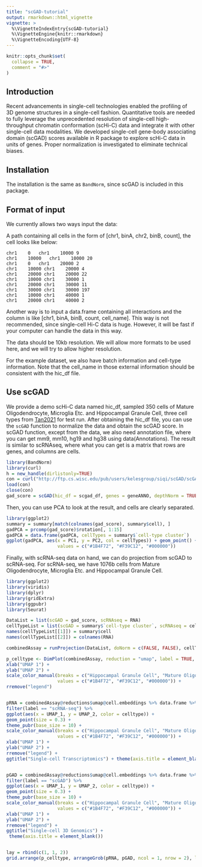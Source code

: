 ---
title: "scGAD-tutorial"
output: rmarkdown::html_vignette
vignette: >
  %\VignetteIndexEntry{scGAD-tutorial}
  %\VignetteEngine{knitr::rmarkdown}
  %\VignetteEncoding{UTF-8}
---

```{r, include = FALSE}
knitr::opts_chunk$set(
  collapse = TRUE,
  comment = "#>"
)
```

## Introduction

Recent advancements in single-cell technologies enabled the profiling of 3D genome structures in a single-cell fashion. Quantitative tools are needed to fully leverage the unprecedented resolution of single-cell high-throughput chromatin conformation (scHi-C) data and integrate it with other single-cell data modalities. We developed single-cell gene-body associating domain (scGAD) scores available in R package to explore scHi-C data in units of genes. Proper normalization is investigated to eliminate technical biases.

## Installation

The installation is the same as `BandNorm`, since scGAD is included in this package.

## Format of input

We currently allows two ways input the data:

A path containing all cells in the form of [chr1, binA, chr2, binB, count], the cell looks like below:

```
chr1    0   chr1    10000 9
chr1    10000   chr1    10000 20
chr1    0   chr1    20000 2
chr1    10000 chr1    20000 4
chr1    20000 chr1    20000 22
chr1    10000 chr1    30000 1
chr1    20000 chr1    30000 11
chr1    30000 chr1    30000 197
chr1    10000 chr1    40000 1
chr1    20000 chr1    40000 2
```

Another way is to input a data.frame containing all interactions and the column is like [chr1, binA, binB, count, cell_name]. This way is not recommended, since single-cell Hi-C data is huge. However, it will be fast if your computer can handle the data in this way.

The data should be 10kb resolution. We will allow more formats to be used here, and we will try to allow higher resolution.

For the example dataset, we also have batch information and cell-type information. Note that the cell_name in those external information should be consistent with the hic_df file.

## Use scGAD

We provide a demo scHi-C data named hic_df, sampled 350 cells of Mature Oligodendrocyte, Microglia Etc. and Hippocampal Granule Cell, three cell types from [Tan2021](https://www.cell.com/cell/fulltext/S0092-8674(20)31754-2?_returnURL=https%3A%2F%2Flinkinghub.elsevier.com%2Fretrieve%2Fpii%2FS0092867420317542%3Fshowall%3Dtrue) for test run. After obtaining the hic_df file, you can use the `scGAD` function to normalize the data and obtain the scGAD score. In scGAD function, except from the data, we also need annotation file, where you can get mm9, mm10, hg19 and hg38 using data(Annotations). The result is similar to scRNAseq, where what you can get is a matrix that rows are genes, and columns are cells.

```{r scGAD}
library(BandNorm)
library(curl)
h = new_handle(dirlistonly=TRUE)
con = curl("http://ftp.cs.wisc.edu/pub/users/kelesgroup/siqi/scGAD/scGADExample.rda", "r", h)
load(con)
close(con)
gad_score = scGAD(hic_df = scgad_df, genes = geneANNO, depthNorm = TRUE)
```

Then, you can use PCA to look at the result, and cells are clearly separated.

```{r PCA Result}
library(ggplot2)
summary = summary[match(colnames(gad_score), summary$cell), ]
gadPCA = prcomp(gad_score)$rotation[, 1:15]
gadPCA = data.frame(gadPCA, cellTypes = summary$`cell-type cluster`)
ggplot(gadPCA, aes(x = PC1, y = PC2, col = cellTypes)) + geom_point() + theme_bw(base_size = 10) + scale_color_manual(breaks = c("Hippocampal Granule Cell", "Mature Oligodendrocyte", "Microglia Etc."),
                   values = c("#1B4F72", "#F39C12", "#000000"))
```

Finally, with scRNA-seq data on hand, we can do projection from scGAD to scRNA-seq. For scRNA-seq, we have 1076b cells from Mature Oligodendrocyte, Microglia Etc. and Hippocampal Granule Cell.

```{r Projection}
library(ggplot2)
library(viridis)
library(dplyr)
library(gridExtra)
library(ggpubr)
library(Seurat)

DataList = list(scGAD = gad_score, scRNAseq = RNA)
cellTypeList = list(scGAD = summary$`cell-type cluster`, scRNAseq = cellTypeRNA)
names(cellTypeList[[1]]) = summary$cell
names(cellTypeList[[2]]) = colnames(RNA)

combinedAssay = runProjection(DataList, doNorm = c(FALSE, FALSE), cellTypeList)

p_celltype <- DimPlot(combinedAssay, reduction = "umap", label = TRUE, repel = TRUE, pt.size = 1.3, shape.by = "method", label.size = 6) +
xlab("UMAP 1") +
ylab("UMAP 2") +
scale_color_manual(breaks = c("Hippocampal Granule Cell", "Mature Oligodendrocyte", "Microglia Etc."),
                   values = c("#1B4F72", "#F39C12", "#000000")) +
rremove("legend")


pRNA = combinedAssay@reductions$umap@cell.embeddings %>% data.frame %>% mutate(celltype = c(cellTypeList[[1]], cellTypeList[[2]]), label = c(rep("scGAD", length(cellTypeList[[1]])), rep("scRNA-seq", length(cellTypeList[[2]])))) %>%
filter(label == "scRNA-seq") %>%
ggplot(aes(x = UMAP_1, y = UMAP_2, color = celltype)) +
geom_point(size = 0.3) +
theme_pubr(base_size = 10) +
scale_color_manual(breaks = c("Hippocampal Granule Cell", "Mature Oligodendrocyte", "Microglia Etc."),
                   values = c("#1B4F72", "#F39C12", "#000000")) +
xlab("UMAP 1") +
ylab("UMAP 2") +
rremove("legend") +
ggtitle("Single-cell Transcriptomics") + theme(axis.title = element_blank())


pGAD = combinedAssay@reductions$umap@cell.embeddings %>% data.frame %>% mutate(celltype = c(cellTypeList[[1]], cellTypeList[[2]]), label = c(rep("scGAD", length(cellTypeList[[1]])), rep("scRNA-seq", length(cellTypeList[[2]])))) %>%
filter(label == "scGAD") %>%
ggplot(aes(x = UMAP_1, y = UMAP_2, color = celltype)) +
geom_point(size = 0.3) +
theme_pubr(base_size = 10) +
scale_color_manual(breaks = c("Hippocampal Granule Cell", "Mature Oligodendrocyte", "Microglia Etc."),
                   values = c("#1B4F72", "#F39C12", "#000000")) +
xlab("UMAP 1") +
ylab("UMAP 2") +
rremove("legend") +
ggtitle("Single-cell 3D Genomics") +
 theme(axis.title = element_blank())


lay = rbind(c(1, 1, 2))
grid.arrange(p_celltype, arrangeGrob(pRNA, pGAD, ncol = 1, nrow = 2), layout_matrix = lay)
```



